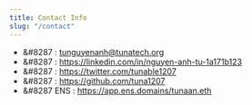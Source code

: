 ```yaml
---
title: Contact Info
slug: "/contact"
---
```



<!-- TODO: added space before icon for valid mdx syntax, find correct syntax ? -->
- &#8287<FaEnvelope />  : <tunguyenanh@tunatech.org>
- &#8287<FaLinkedin />  : <https://linkedin.com/in/nguyen-anh-tu-1a171b123>
- &#8287<FaTwitter />  : <https://twitter.com/tunable1207>
- &#8287<FaGithub />  : <https://github.com/tuna1207>
- &#8287 ENS  : <https://app.ens.domains/tunaan.eth>
